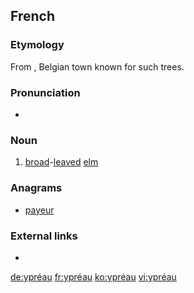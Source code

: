 ==French==

===Etymology===
From {{term|Ypres}}, Belgian town known for such trees.

===Pronunciation===
* {{IPA|/ipʁeo/|lang=fr}}

===Noun===
{{fr-noun|m|ypréaux}}

# [[broad]]-[[leaved]] [[elm]]

===Anagrams===
* [[payeur#French|payeur]]

===External links===
* {{R:TLFi}}

[[de:ypréau]]
[[fr:ypréau]]
[[ko:ypréau]]
[[vi:ypréau]]